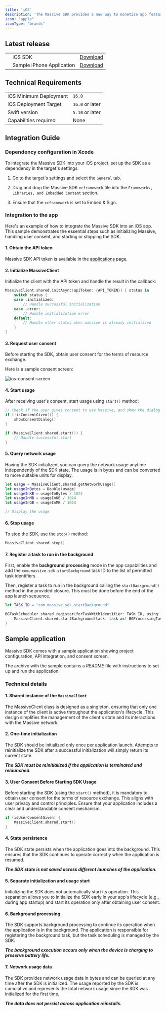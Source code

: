 ```yaml
---
title: 'iOS'
description: 'The Massive SDK provides a new way to monetize app features and content without annoying ads or low-converting paywalls.'
icon: "apple"
iconType: "brands"
---
```


## Latest release

|                                        |                           |                                                            |
| ---------------------------------------| ------------------------- | ---------------------------------------------------------- |
| <Icon icon="apple" iconType="solid" /> | iOS SDK                   | [Download](https://partners.joinmassive.com/sdk/downloads) |
| <Icon icon="apple" iconType="solid" /> | Sample iPhone Application | [Download](https://partners.joinmassive.com/sdk/downloads) |

## Technical Requirements

|                        |                 |
| ---------------------- | --------------- |
| iOS Minimum Deployment | `16.0`          |
| iOS Deployment Target  | `16.0` or later |
| Swift version          | `5.10` or later |
| Capabilities required  | None            |

## Integration Guide

### Dependency configuration in Xcode

To integrate the Massive SDK into your iOS project, set up the SDK as a dependency in the target's settings.

1. Go to the target's settings and select the `General` tab.

2. Drag and drop the Massive SDK `xcframework` file into the `Frameworks, Libraries, and Embedded Content` section.

3. Ensure that the `xcframework` is set to Embed & Sign.

### Integration to the app

Here's an example of how to integrate the Massive SDK into an iOS app. This sample demonstrates the essential steps such as initializing Massive, handling user consent, and starting or stopping the SDK.

#### 1. Obtain the API token

Massive SDK API token is available in the [applications](https://partners.joinmassive.com/sdk/applications) page.

#### 2. Initialize MassiveClient

Initialize the client with the API token and handle the result in the callback:

```swift
MassiveClient.shared.initAsync(apiToken: {API_TOKEN}) { status in
    switch status {
    case .initialized:
        // Handle successful initialization
    case .error:
        // Handle initialization error
    default:
        // Handle other states when massive is already initialized
    }
}
```

#### 3. Request user consent

Before starting the SDK, obtain user consent for the terms of resource exchange.

Here is a sample consent screen:

![ios-consent-screen](/images/ios-consent-screen.png)

#### 4. Start usage

After receiving user's consent, start usage using `start()` method:

```swift
// Check if the user gives consent to use Massive, and show the dialog if we need to request it.
if (!isConsentGiven()) {
    showConsentDialog()
}

if (MassiveClient.shared.start()) {
    // Handle successful start
}
```

#### 5. Query network usage

Having the SDK initialized, you can query the network usage anytime independently of the SDK state.
The usage is in bytes and can be converted to more suitable units for display.

```swift
let usage = MassiveClient.shared.getNetworkUsage()
let usageInBytes = Double(usage)
let usageInKB = usageInBytes / 1024
let usageInMB = usageInKB / 1024
let usageInGB = usageInMB / 1024

// Display the usage
```

#### 6. Stop usage

To stop the SDK, use the `stop()` method:

```swift
MassiveClient.shared.stop()
```

#### 7. Register a task to run in the background

First, enable the **background processing** mode in the app capabilities and add the `com.massive.sdk.startBackground` task ID to the list of permitted task identifiers.

Then, register a task to run in the background calling the `startBackground()` method in the provided closure. This must be done before the end of the app launch sequence.

```swift
let TASK_ID = "com.massive.sdk.startBackground"

BGTaskScheduler.shared.register(forTaskWithIdentifier: TASK_ID, using: nil) { task in
    MassiveClient.shared.startBackground(task: task as! BGProcessingTask)
}
```

## Sample application

Massive SDK comes with a sample application showing project configuration, API integration, and consent screen.

The archive with the sample contains a _README_ file with instructions to set up and run the application.

### Technical details

#### 1. Shared instance of the `MassiveClient`

The MassiveClient class is designed as a singleton, ensuring that only one instance of the client is active throughout the application's lifecycle. This design simplifies the management of the client's state and its interactions with the Massive network.

#### 2. One-time initialization

The SDK should be initialized only once per application launch. Attempts to reinitialize the SDK after a successful initialization will simply return its current state.

***The SDK must be reinitialized if the application is terminated and relaunched.***

#### 3. User Consent Before Starting SDK Usage
Before starting the SDK (using the `start()` method), it is mandatory to obtain user consent for the terms of resource exchange. This aligns with user privacy and control principles. Ensure that your application includes a clear and understandable consent mechanism.

```swift
if (isUserConsentGiven) {
    MassiveClient.shared.start()
} 
```

#### 4. State persistence

The SDK state persists when the application goes into the background. This ensures that the SDK continues to operate correctly when the application is resumed.

***The SDK state is not saved across different launches of the application.***

#### 5. Separate initialization and usage start

Initializing the SDK does not automatically start its operation. This separation allows you to initialize the SDK early in your app's lifecycle (e.g., during app startup) and start its operation only after obtaining user consent.

#### 6. Background processing

The SDK supports background processing to continue its operation when the application is in the background. The application is responsible for registering the background task, but the task scheduling is managed by the SDK.

***The background execution occurs only when the device is charging to preserve battery life.***

#### 7. Network usage data

The SDK provides network usage data in bytes and can be queried at any time after the SDK is initialized. The usage reported by the SDK is cumulative and represents the total network usage since the SDK was initialized for the first time.

***The data does not persist across application reinstalls.***
